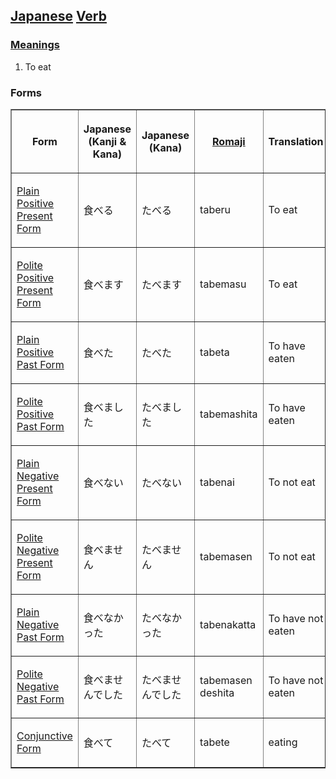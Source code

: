 ==[[Japanese]] [[Verb]]==

===[[Meaning]]s===

#To eat

===Forms===

<table border="1">
<TR>
<TH>Form</TH>
<TH>Japanese<BR>(Kanji & Kana)</TH>
<TH>Japanese<BR>(Kana)</TH>
<TH>[[Romaji]]</TH>
<TH>Translation</TH>
</TR>

<TR>
<TD>[[Japanese Plain Positive Present Form|Plain Positive Present Form]]</TD>
<TD>食べる</TD>
<TD>たべる</TD>
<TD>taberu</TD>
<TD>To eat</TD>
</TR>

<TR>
<TD>[[Japanese Polite Positive Present Form|Polite Positive Present Form]]</TD>
<TD>食べます</TD>
<TD>たべます</TD>
<TD>tabemasu</TD>
<TD>To eat</TD>
</TR>

<TR>
<TD>[[Japanese Plain Positive Past Form|Plain Positive Past Form]]</TD>
<TD>食べた</TD>
<TD>たべた</TD>
<TD>tabeta</TD>
<TD>To have eaten</TD>
</TR>

<TR>
<TD>[[Japanese Polite Positive Past Form|Polite Positive Past Form]]</TD>
<TD>食べました</TD>
<TD>たべました</TD>
<TD>tabemashita</TD>
<TD>To have eaten</TD>
</TR>

<TR>
<TD>[[Japanese Plain Negative Present Form|Plain Negative Present Form]]</TD>
<TD>食べない</TD>
<TD>たべない</TD>
<TD>tabenai</TD>
<TD>To not eat</TD>
</TR>

<TR>
<TD>[[Japanese Polite Negative Present Form|Polite Negative Present Form]]</TD>
<TD>食べません</TD>
<TD>たべません</TD>
<TD>tabemasen</TD>
<TD>To not eat</TD>
</TR>

<TR>
<TD>[[Japanese Plain Negative Past Form|Plain Negative Past Form]]</TD>
<TD>食べなかった</TD>
<TD>たべなかった</TD>
<TD>tabenakatta</TD>
<TD>To have not eaten</TD>
</TR>

<TR>
<TD>[[Japanese Polite Negative Past Form|Polite Negative Past Form]]</TD>
<TD>食べませんでした</TD>
<TD>たべませんでした</TD>
<TD>tabemasen deshita</TD>
<TD>To have not eaten</TD>
</TR>

<TR>
<TD>[[Japanese Conjunctive Form|Conjunctive Form]]</TD>
<TD>食べて</TD>
<TD>たべて</TD>
<TD>tabete</TD>
<TD>eating</TD>
</TR>

</table>